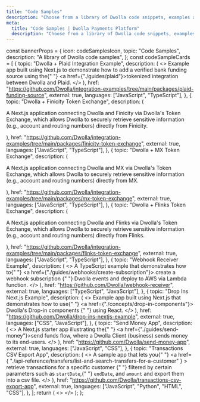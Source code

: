 ```yaml
---
title: "Code Samples"
description: "Choose from a library of Dwolla code snippets, examples and apps to learn how to implement certain functions and help accelerate your integration with the Dwolla platform."
meta:
  title: "Code Samples | Dwolla Payments Platform"
  description: "Choose from a library of Dwolla code snippets, examples and apps to learn how to implement certain functions and help accelerate your integration with the Dwolla platform."
---
```



  const bannerProps = {
    icon: codeSamplesIcon,
    topic: "Code Samples",
    description: "A library of Dwolla code samples",
  };
  const codeSampleCards = [
    {
      topic: "Dwolla + Plaid Integration Example",
      description: (
        <>
          Example app built using Next.js to demonstrate how to add a verified
          bank funding source using the{" "}
          <a href={"./guides/plaid"}>tokenized integration</a> between Dwolla
          and Plaid.
        </>
      ),
      href: "https://github.com/Dwolla/integration-examples/tree/main/packages/plaid-funding-source",
      external: true,
      languages: ["JavaScript", "TypeScript"],
    },
    {
      topic: "Dwolla + Finicity Token Exchange",
      description: (
        <p>
          A Next.js application connecting Dwolla and Finicity via Dwolla's
          Token Exchange, which allows Dwolla to securely retrieve sensitive
          information (e.g., account and routing numbers) directly from
          Finicity.
        </p>
      ),
      href: "https://github.com/Dwolla/integration-examples/tree/main/packages/finicity-token-exchange",
      external: true,
      languages: ["JavaScript", "TypeScript"],
    },
    {
      topic: "Dwolla + MX Token Exchange",
      description: (
        <p>
          A Next.js application connecting Dwolla and MX via Dwolla's Token
          Exchange, which allows Dwolla to securely retrieve sensitive
          information (e.g., account and routing numbers) directly from MX.
        </p>
      ),
      href: "https://github.com/Dwolla/integration-examples/tree/main/packages/mx-token-exchange",
      external: true,
      languages: ["JavaScript", "TypeScript"],
    },
    {
      topic: "Dwolla + Flinks Token Exchange",
      description: (
        <p>
          A Next.js application connecting Dwolla and Flinks via Dwolla's Token
          Exchange, which allows Dwolla to securely retrieve sensitive
          information (e.g., account and routing numbers) directly from Flinks.
        </p>
      ),
      href: "https://github.com/Dwolla/integration-examples/tree/main/packages/flinks-token-exchange",
      external: true,
      languages: ["JavaScript", "TypeScript"],
    },
    {
      topic: "Webhook Receiver Example",
      description: (
        <>
          A TypeScript example that demonstrates how to{" "}
          <a href={"./guides/webhooks/create-subscription"}>
            create a webhook subscription
          </a>{" "}
          Dwolla events and deploy to AWS via Lambda function.
        </>
      ),
      href: "https://github.com/Dwolla/webhook-receiver",
      external: true,
      languages: ["TypeScript", "JavaScript"],
    },
    {
      topic: "Drop Ins Next.js Example",
      description: (
        <>
          Example app built using Next.js that demonstrates how to use{" "}
          <a href={"./concepts/drop-in-components"}>
            Dwolla's Drop-in components
          </a>{" "}
          using React.
        </>
      ),
      href: "https://github.com/Dwolla/drop-ins-nextjs-example",
      external: true,
      languages: ["CSS", "JavaScript"],
    },
    {
      topic: "Send Money App",
      description: (
        <>
          A Next.js starter app illustrating the{" "}
          <a href={"./guides/send-money"}>send funds flow</a>, where a Dwolla
          Client (business) sends money to its end-users.
        </>
      ),
      href: "https://github.com/Dwolla/send-money-app",
      external: true,
      languages: ["JavaScript", "CSS"],
    },
    {
      topic: "Transactions CSV Export App",
      description: (
        <>
          A sample app that lets you{" "}
          <a
            href={
              "./api-reference/transfers/list-and-search-transfers-for-a-customer"
            }
          >
            retrieve transactions for a specific customer
          </a>{" "}
          filtered by certain parameters such as <code>startDate</code>,{" "}
          <code>endDate</code>, and <code>amount</code> and export them into a
          csv file.
        </>
      ),
      href: "https://github.com/Dwolla/transactions-csv-export-app",
      external: true,
      languages: ["JavaScript", "Python", "HTML", "CSS"],
    },
  ];
  return (
    <>
      <IndexPageGrid
        unfilteredCards={codeSampleCards}
        bannerProps={bannerProps}
      />
    </>
  );
};

<CodeSamplesPageGrid />

